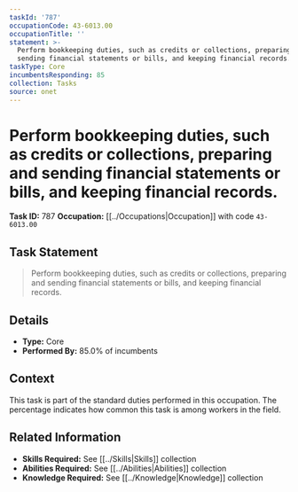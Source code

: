 ```yaml
---
taskId: '787'
occupationCode: 43-6013.00
occupationTitle: ''
statement: >-
  Perform bookkeeping duties, such as credits or collections, preparing and
  sending financial statements or bills, and keeping financial records.
taskType: Core
incumbentsResponding: 85
collection: Tasks
source: onet
---
```

# Perform bookkeeping duties, such as credits or collections, preparing and sending financial statements or bills, and keeping financial records.

**Task ID:** 787
**Occupation:** [[../Occupations|Occupation]] with code `43-6013.00`

## Task Statement

> Perform bookkeeping duties, such as credits or collections, preparing and sending financial statements or bills, and keeping financial records.

## Details

- **Type:** Core
- **Performed By:** 85.0% of incumbents

## Context

This task is part of the standard duties performed in this occupation. The percentage indicates how common this task is among workers in the field.

## Related Information

- **Skills Required:** See [[../Skills|Skills]] collection
- **Abilities Required:** See [[../Abilities|Abilities]] collection
- **Knowledge Required:** See [[../Knowledge|Knowledge]] collection
